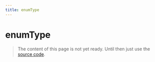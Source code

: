 ```yaml
---
title: enumType
---
```


# enumType

> The content of this page is not yet ready. Until then just use the [source code](https://github.com/fabian-hiller/valibot/blob/main/library/src/schemas/enumType/enumType.ts).
